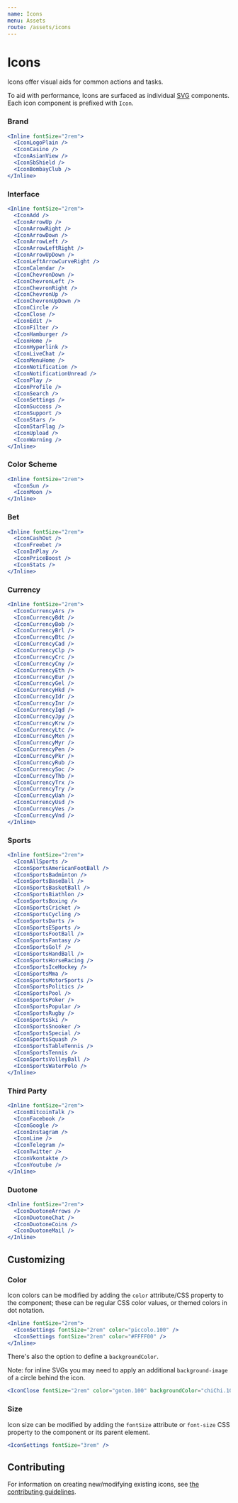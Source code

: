 ```yaml
---
name: Icons
menu: Assets
route: /assets/icons
---
```


# Icons

Icons offer visual aids for common actions and tasks.

To aid with performance, Icons are surfaced as individual [SVG](https://developer.mozilla.org/en-US/docs/Web/SVG) components. Each icon component is prefixed with `Icon`.

### Brand

```jsx react-live
<Inline fontSize="2rem">
  <IconLogoPlain />
  <IconCasino />
  <IconAsianView />
  <IconSbShield />
  <IconBombayClub />
</Inline>
```

### Interface

```jsx react-live
<Inline fontSize="2rem">
  <IconAdd />
  <IconArrowUp />
  <IconArrowRight />
  <IconArrowDown />
  <IconArrowLeft />
  <IconArrowLeftRight />
  <IconArrowUpDown />
  <IconLeftArrowCurveRight />
  <IconCalendar />
  <IconChevronDown />
  <IconChevronLeft />
  <IconChevronRight />
  <IconChevronUp />
  <IconChevronUpDown />
  <IconCircle />
  <IconClose />
  <IconEdit />
  <IconFilter />
  <IconHamburger />
  <IconHome />
  <IconHyperlink />
  <IconLiveChat />
  <IconMenuHome />
  <IconNotification />
  <IconNotificationUnread />
  <IconPlay />
  <IconProfile />
  <IconSearch />
  <IconSettings />
  <IconSuccess />
  <IconSupport />
  <IconStars />
  <IconStarFlag />
  <IconUpload />
  <IconWarning />
</Inline>
```

### Color Scheme

```jsx react-live
<Inline fontSize="2rem">
  <IconSun />
  <IconMoon />
</Inline>
```

### Bet

```jsx react-live
<Inline fontSize="2rem">
  <IconCashOut />
  <IconFreebet />
  <IconInPlay />
  <IconPriceBoost />
  <IconStats />
</Inline>
```

### Currency

```jsx react-live
<Inline fontSize="2rem">
  <IconCurrencyArs />
  <IconCurrencyBdt />
  <IconCurrencyBob />
  <IconCurrencyBrl />
  <IconCurrencyBtc />
  <IconCurrencyCad />
  <IconCurrencyClp />
  <IconCurrencyCrc />
  <IconCurrencyCny />
  <IconCurrencyEth />
  <IconCurrencyEur />
  <IconCurrencyGel />
  <IconCurrencyHkd />
  <IconCurrencyIdr />
  <IconCurrencyInr />
  <IconCurrencyIqd />
  <IconCurrencyJpy />
  <IconCurrencyKrw />
  <IconCurrencyLtc />
  <IconCurrencyMxn />
  <IconCurrencyMyr />
  <IconCurrencyPen />
  <IconCurrencyPkr />
  <IconCurrencyRub />
  <IconCurrencySoc />
  <IconCurrencyThb />
  <IconCurrencyTrx />
  <IconCurrencyTry />
  <IconCurrencyUah />
  <IconCurrencyUsd />
  <IconCurrencyVes />
  <IconCurrencyVnd />
</Inline>
```

### Sports

```jsx react-live
<Inline fontSize="2rem">
  <IconAllSports />
  <IconSportsAmericanFootBall />
  <IconSportsBadminton />
  <IconSportsBaseBall />
  <IconSportsBasketBall />
  <IconSportsBiathlon />
  <IconSportsBoxing />
  <IconSportsCricket />
  <IconSportsCycling />
  <IconSportsDarts />
  <IconSportsESports />
  <IconSportsFootBall />
  <IconSportsFantasy />
  <IconSportsGolf />
  <IconSportsHandBall />
  <IconSportsHorseRacing />
  <IconSportsIceHockey />
  <IconSportsMma />
  <IconSportsMotorSports />
  <IconSportsPolitics />
  <IconSportsPool />
  <IconSportsPoker />
  <IconSportsPopular />
  <IconSportsRugby />
  <IconSportsSki />
  <IconSportsSnooker />
  <IconSportsSpecial />
  <IconSportsSquash />
  <IconSportsTableTennis />
  <IconSportsTennis />
  <IconSportsVolleyBall />
  <IconSportsWaterPolo />
</Inline>
```

### Third Party

```jsx react-live
<Inline fontSize="2rem">
  <IconBitcoinTalk />
  <IconFacebook />
  <IconGoogle />
  <IconInstagram />
  <IconLine />
  <IconTelegram />
  <IconTwitter />
  <IconVkontakte />
  <IconYoutube />
</Inline>
```

### Duotone

```jsx react-live
<Inline fontSize="2rem">
  <IconDuotoneArrows />
  <IconDuotoneChat />
  <IconDuotoneCoins />
  <IconDuotoneMail />
</Inline>
```

## Customizing

### Color

Icon colors can be modified by adding the `color` attribute/CSS property to the
component; these can be regular CSS color values, or themed colors in dot
notation.

```jsx react-live
<Inline fontSize="2rem">
  <IconSettings fontSize="2rem" color="piccolo.100" />
  <IconSettings fontSize="2rem" color="#FFFF00" />
</Inline>
```

There's also the option to define a `backgroundColor`.

Note: for inline SVGs you may need to apply an additional `background-image` of
a circle behind the icon.

```jsx react-live
<IconClose fontSize="2rem" color="goten.100" backgroundColor="chiChi.100" />
```

### Size

Icon size can be modified by adding the `fontSize` attribute or `font-size` CSS property to the component or its parent element.

```jsx react-live
<IconSettings fontSize="3rem" />
```

## Contributing

For information on creating new/modifying existing icons, see [the contributing guidelines](https://github.com/coingaming/sportsbet-design/blob/develop/CONTRIBUTING.md#maintaining-assets).
